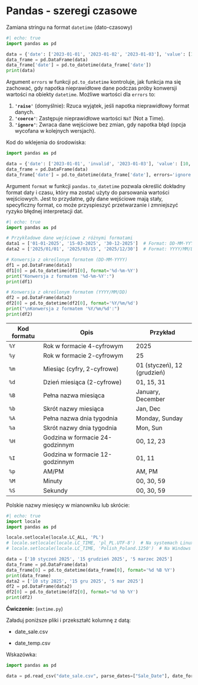 # Pandas - szeregi czasowe

Zamiana stringu na format `datetime` (dato-czasowy)

```python
#| echo: true
import pandas as pd

data = {'date': ['2023-01-01', '2023-01-02', '2023-01-03'], 'value': [10, 15, 20]}
data_frame = pd.DataFrame(data)
data_frame['date'] = pd.to_datetime(data_frame['date'])
print(data)
```

Argument `errors` w funkcji `pd.to_datetime` kontroluje, jak funkcja ma się zachować, gdy napotka nieprawidłowe dane podczas próby konwersji wartości na obiekty `datetime`. Możliwe wartości dla `errors` to:

1. **`'raise'`** (domyślnie): Rzuca wyjątek, jeśli napotka nieprawidłowy format danych.
2. **`'coerce'`**: Zastępuje nieprawidłowe wartości `NaT` (Not a Time).
3. **`'ignore'`**: Zwraca dane wejściowe bez zmian, gdy napotka błąd (opcja wycofana w kolejnych wersjach).

Kod do wklejenia do środowiska:

```python
import pandas as pd

data = {'date': ['2023-01-01', 'invalid', '2023-01-03'], 'value': [10, 15, 20]}
data_frame = pd.DataFrame(data)
data_frame['date'] = pd.to_datetime(data_frame['date'], errors='ignore')
```

Argument `format` w funkcji `pandas.to_datetime` pozwala określić dokładny format daty i czasu, który ma zostać użyty do parsowania wartości wejściowych. Jest to przydatne, gdy dane wejściowe mają stały, specyficzny format, co może przyspieszyć przetwarzanie i zmniejszyć ryzyko błędnej interpretacji dat.

```python
#| echo: true
import pandas as pd

# Przykładowe dane wejściowe z różnymi formatami
data1 = ['01-01-2025', '15-03-2025', '30-12-2025']  # Format: DD-MM-YYYY
data2 = ['2025/01/01', '2025/03/15', '2025/12/30']  # Format: YYYY/MM/DD

# Konwersja z określonym formatem (DD-MM-YYYY)
df1 = pd.DataFrame(data1)
df1[0] = pd.to_datetime(df1[0], format='%d-%m-%Y')
print("Konwersja z formatem '%d-%m-%Y':")
print(df1)

# Konwersja z określonym formatem (YYYY/MM/DD)
df2 = pd.DataFrame(data2)
df2[0] = pd.to_datetime(df2[0], format='%Y/%m/%d')
print("\nKonwersja z formatem '%Y/%m/%d':")
print(df2)

```

| Kod formatu | Opis                            | Przykład             |
|-------------|----------------------------------|----------------------|
| `%Y`        | Rok w formacie 4-cyfrowym       | 2025                |
| `%y`        | Rok w formacie 2-cyfrowym       | 25                  |
| `%m`        | Miesiąc (cyfry, 2-cyfrowe)      | 01 (styczeń), 12 (grudzień) |
| `%d`        | Dzień miesiąca (2-cyfrowe)      | 01, 15, 31          |
| `%B`        | Pełna nazwa miesiąca            | January, December   |
| `%b`        | Skrót nazwy miesiąca            | Jan, Dec            |
| `%A`        | Pełna nazwa dnia tygodnia       | Monday, Sunday      |
| `%a`        | Skrót nazwy dnia tygodnia       | Mon, Sun            |
| `%H`        | Godzina w formacie 24-godzinnym | 00, 12, 23          |
| `%I`        | Godzina w formacie 12-godzinnym | 01, 11              |
| `%p`        | AM/PM                           | AM, PM              |
| `%M`        | Minuty                          | 00, 30, 59          |
| `%S`        | Sekundy                         | 00, 30, 59          |

Polskie nazwy miesięcy w mianowniku lub skrócie:

```python
#| echo: true
import locale
import pandas as pd

locale.setlocale(locale.LC_ALL, 'PL')
# locale.setlocale(locale.LC_TIME, 'pl_PL.UTF-8')  # Na systemach Linux/Mac
# locale.setlocale(locale.LC_TIME, 'Polish_Poland.1250')  # Na Windows

data = ['10 styczeń 2025', '15 grudzień 2025', '5 marzec 2025']
data_frame = pd.DataFrame(data)
data_frame[0] = pd.to_datetime(data_frame[0], format='%d %B %Y')
print(data_frame)
data2 = ['10 sty 2025', '15 gru 2025', '5 mar 2025']
df2 = pd.DataFrame(data2)
df2[0] = pd.to_datetime(df2[0], format='%d %b %Y')
print(df2)
```

**Ćwiczenie:** (`extime.py`)

Załaduj poniższe pliki i przekształć kolumnę z datą:

* date_sale.csv

* date_temp.csv

Wskazówka:

```python
import pandas as pd

data = pd.read_csv("date_sale.csv", parse_dates=["Sale_Date"], date_format="%d-%m-%Y")
```